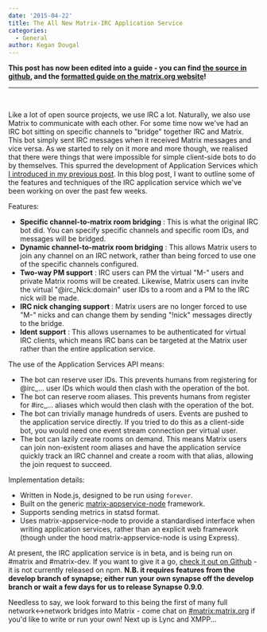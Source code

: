 ```yaml
---
date: '2015-04-22'
title: The All New Matrix-IRC Application Service
categories:
  - General
author: Kegan Dougal
---
```


<strong>This post has now been edited into a guide - you can find <a href="https://github.com/matrix-org/matrix-doc/blob/master/supporting-docs/guides/2015-08-21-application_services.md">the source in github</a>, and the <a href="http://matrix.org/docs/guides/application_services.html">formatted guide on the matrix.org website</a>!</strong>

<hr />

&nbsp;

Like a lot of open source projects, we use IRC a lot. Naturally, we also use Matrix to communicate with each other. For some time now we've had an IRC bot sitting on specific channels to "bridge" together IRC and Matrix. This bot simply sent IRC messages when it received Matrix messages and vice versa. As we started to rely on it more and more though, we realised that there were things that were impossible for simple client-side bots to do by themselves. This spurred the development of Application Services which <a href="https://matrix.org/blog/2015/03/02/introduction-to-application-services/">I introduced in my previous post</a>. In this blog post, I want to outline some of the features and techniques of the IRC application service which we've been working on over the past few weeks.

Features:
<ul>
	<li><strong>Specific channel-to-matrix room bridging</strong> : This is what the original IRC bot did. You can specify specific channels and specific room IDs, and messages will be bridged.</li>
	<li><strong>Dynamic channel-to-matrix room bridging</strong> : This allows Matrix users to join any channel on an IRC network, rather than being forced to use one of the specific channels configured.</li>
	<li><strong>Two-way PM support</strong> : IRC users can PM the virtual "M-" users and private Matrix rooms will be created. Likewise, Matrix users can invite the virtual "@irc_Nick:domain" user IDs to a room and a PM to the IRC nick will be made.</li>
	<li><strong>IRC nick changing support </strong>: Matrix users are no longer forced to use "M-" nicks and can change them by sending "!nick" messages directly to the bridge.</li>
	<li><strong>Ident support</strong> : This allows usernames to be authenticated for virtual IRC clients, which means IRC bans can be targeted at the Matrix user rather than the entire application service.</li>
</ul>
The use of the Application Services API means:
<ul>
	<li>The bot can reserve user IDs. This prevents humans from registering for @irc_... user IDs which would then clash with the operation of the bot.</li>
	<li>The bot can reserve room aliases. This prevents humans from register for #irc_... aliases which would then clash with the operation of the bot.</li>
	<li>The bot can trivially manage hundreds of users. Events are pushed to the application service directly. If you tried to do this as a client-side bot, you would need one event stream connection per virtual user.</li>
	<li>The bot can lazily create rooms on demand. This means Matrix users can join non-existent room aliases and have the application service quickly track an IRC channel and create a room with that alias, allowing the join request to succeed.</li>
</ul>
Implementation details:
<ul>
	<li>Written in Node.js, designed to be run using <code>forever</code>.</li>
        <li>Built on the generic <a href="http://github.com/matrix-org/matrix-appservice-node">matrix-appservice-node</a> framework.</li>
	<li>Supports sending metrics in statsd format.</li>
	<li>Uses matrix-appservice-node to provide a standardised interface when writing application services, rather than an explicit web framework (though under the hood matrix-appservice-node is using Express).</li>
</ul>
At present, the IRC application service is in beta, and is being run on #matrix and #matrix-dev. If you want to give it a go, <a title="Matrix-IRC Application Service" href="https://github.com/matrix-org/matrix-appservice-irc">check it out on Github</a> - it is not currently released on npm. <b>N.B. it requires features from the develop branch of synapse; either run your own synapse off the develop branch or wait a few days for us to release Synapse 0.9.0</b>.

Needless to say, we look forward to this being the first of many full network<->network bridges into Matrix - come chat on <a href="https://matrix.org/beta/#/room/#matrix:matrix.org">#matrix:matrix.org</a> if you'd like to write or run your own!  Next up is Lync and XMPP...